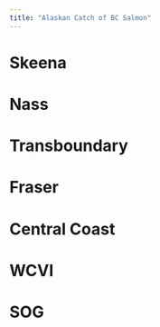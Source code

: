 ```yaml
---
title: "Alaskan Catch of BC Salmon"
---
```


# Skeena

# Nass

# Transboundary

# Fraser

# Central Coast

# WCVI

# SOG
